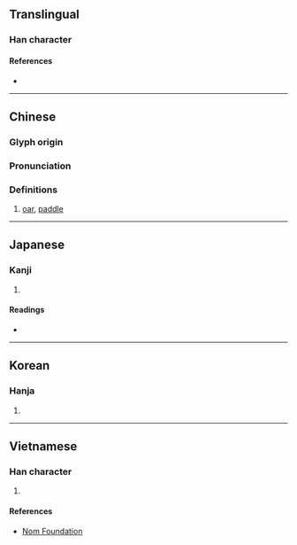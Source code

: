 {{character info/new}}
==Translingual==

===Han character===
{{Han char|rn=75|rad=木|as=09|sn=13|four=46941|canj=DRSJ|ids=⿰木咠}}

====References====
* {{Han ref|kx=0541.030|dkj=15168|dj=0928.120|hdz=21249.010|uh=696B|ud=26987|bh=B7AA|bd=47018}}

----

==Chinese==
{{zh-forms}}

===Glyph origin===
{{Han etym}}

===Pronunciation===
{{zh-pron
|m=jí
|c=zip3,zip6
|mc=y
|oc=y
|ma=
|cat=n
}}

===Definitions===
{{zh-hanzi}}

# [[oar]], [[paddle]]

----

==Japanese==

===Kanji===
{{ja-kanji|grade=|rs=木09}}

# {{defn|lang=ja|sort=木09}}

====Readings====
* {{ja-readings|on=[[しゅう]] (shū), [[しょう]] (shō)|kun=[[かじ]] (kaji)}}

----

==Korean==

===Hanja===
{{ko-hanja|hangeul=[[즙]], [[접]]|eumhun=|rv=jeup, jeop|mr=chŭp, chŏp|y=cup, cep}}

# {{defn|lang=ko|sort=木09}}

----

==Vietnamese==

===Han character===
{{vi-readings|rs=木09|hanviet=tiếp}}

# {{defn|lang=vi|sort=木09}}

====References====
* [http://nomfoundation.org/common/nom_details.php?codepoint=696b Nom Foundation]